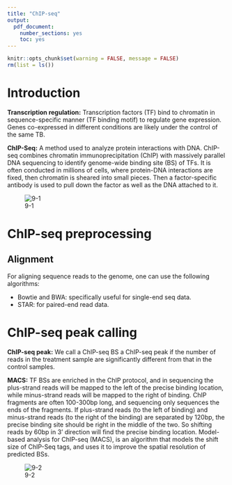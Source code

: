 ```yaml
---
title: "ChIP-seq"
output: 
  pdf_document: 
    number_sections: yes
    toc: yes
---
```


```r
knitr::opts_chunk$set(warning = FALSE, message = FALSE)
rm(list = ls())
```

# Introduction
**Transcription regulation:** Transcription factors (TF) bind to chromatin in sequence-specific manner (TF binding motif) to regulate gene expression. Genes co-expressed in different conditions are likely under the control of the same TB.

**ChIP-Seq:** A method used to analyze protein interactions with DNA. ChIP-seq combines chromatin immunoprecipitation (ChIP) with massively parallel DNA sequencing to identify genome-wide binding site (BS) of TFs. It is often conducted in millions of cells, where protein-DNA interactions are fixed, then chromatin is sheared into small pieces. Then a factor-specific antibody is used to pull down the factor as well as the DNA attached to it.

![9-1](Figures/9-1.jpeg)

# ChIP-seq preprocessing
## Alignment
For aligning sequence reads to the genome, one can use the following algorithms:

* Bowtie and BWA: specifically useful for single-end seq data.
* STAR: for paired-end read data.

# ChIP-seq peak calling
**ChIP-seq peak:** We call a ChIP-seq BS a ChIP-seq peak if the number of reads in the treatment sample are significantly different from that in the control samples.

**MACS:** TF BSs are enriched in the ChIP protocol, and in sequencing the plus-strand reads will be mapped to the left of the precise binding location, while minus-strand reads will be mapped to the right of binding. ChIP fragments are often 100-300bp long, and sequencing only sequences the ends of the fragments. If plus-strand reads (to the left of binding) and minus-strand reads (to the right of the binding) are separated by 120bp, the precise binding site should be right in the middle of the two. So shifting reads by 60bp in 3' direction will find the precise binding location. Model-based analysis for ChIP-seq (MACS), is an algorithm that models the shift size of ChIP-Seq tags, and uses it to improve the spatial resolution of predicted BSs.

![9-2](Figures/9-2.jpeg)

